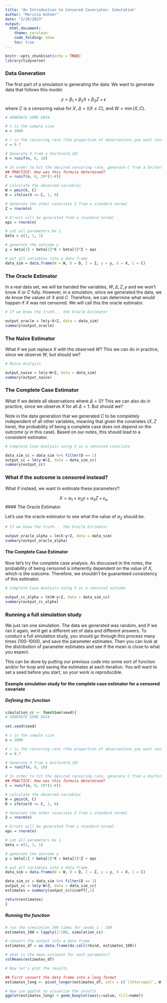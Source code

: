 ```yaml
---
title: 'An Introduction to Censored Covariates: Simulation'
author: "Marissa Ashner"
date: "2/28/2023"
output:
  html_document:
    theme: cerulean
    code_folding: show
    toc: true
---
```


```r
knitr::opts_chunk$set(echo = TRUE)
library(tidyverse)
```

### Data Generation 

The first part of a simulation is generating the data. We want to generate data that follows this model: 

$$y = \beta_1 + \beta_2X + \beta_3Z + \epsilon$$
where $C$ is a censoring value for $X$, $\Delta = I(X\leq C)$, and $W = \min(X,C)$.

```r
# GENERATE SOME DATA 

# n is the sample size 
n = 2000

# r is the censoring rate (the proportion of observations you want censored)
r = 0.7

# Generate X from a Uniform(0,10)
X = runif(n, 0, 10)

# In order to hit the desired censoring rate, generate C from a Uniform(0, 20(1-r))
## PRACTICE: How was this formula determined?
C = runif(n, 0, 20*(1-r))

# calculate the observed variables 
W = pmin(X, C)
D = ifelse(X <= C, 1, 0)

# Generate the other covariate Z from a standard normal
Z = rnorm(n)

# Errors will be generated from a standard normal
eps = rnorm(n)

# Let all parameters be 1
beta = c(1, 1, 1)

# generate the outcome y
y = beta[1] + beta[2]*X + beta[3]*Z + eps

# put all variables into a data frame
data_sim = data.frame(W = W, D = D, Z = Z, y = y, X = X, C = C)
```

### The Oracle Estimator 

In a real data set, we will be handed the variables, $W, \Delta, Z, y$ and we won't know $X$ or $C$ fully. However, in a simulation, since we generated the data, we do know the values of $X$ and $C$. Therefore, we can determine what would happen if $X$ was not censored. We will call this the oracle estimator. 


```r
# If we knew the truth... the Oracle Estimator 

output_oracle = lm(y~X+Z, data = data_sim)
summary(output_oracle)
```

### The Naive Estimator

What if we just replace $X$ with the observed $W$? This we can do in practice, since we observe $W$, but should we?

```r
# Naive Analysis 

output_naive = lm(y~W+Z, data = data_sim)
summary(output_naive)
```

### The Complete Case Estimator

What if we delete all observations where $\Delta = 0$? This we can also do in practice, since we observe $X$ for all $\Delta = 1$. But should we?

Note in the data generation that we generated $C$ to be completely independent of all other variables, meaning that given the covariates ($X, Z$ here), the probability of being a complete case does not depend on the outcome ($y$ in this case). Based on our notes, this should lead to a consistent estimator.


```r
# Complete Case Analysis using X as a censored covariate 

data_sim_cc = data_sim %>% filter(D == 1)
output_cc = lm(y~W+Z, data = data_sim_cc)
summary(output_cc)
```

### What if the outcome is censored instead? 

What if instead, we want to estimate these parameters?:  

$$X = \alpha_1 + \alpha_2y + \alpha_3Z + \epsilon_{\alpha}$$
#### The Oracle Estimator 

Let's use the oracle estimator to see what the value of $\alpha_2$ should be. 

```r
# If we knew the truth... the Oracle Estimator 

output_oracle_alpha = lm(X~y+Z, data = data_sim)
summary(output_oracle_alpha)
```

#### The Complete Case Estimator

Now let's try the complete case analysis. As discussed in the notes, the probability of being censored is inherently dependent on the value of $X$, which is the outcome. Therefore, we shouldn't be guaranteed consistency of this estimator. 

```r
# Complete Case Analysis using X as a censored outcome 

output_cc_alpha = lm(W~y+Z, data = data_sim_cc)
summary(output_cc_alpha)
```

### Running a full simulation study 

We just ran one simulation. The data we generated was random, and if we ran it again, we'd get a different set of data and different answers. To conduct a full simulation study, you should go through this process many times (100-1000), and save the parameter estimates. Then you can look at the distribution of parameter estimates and see if the mean is close to what you expect.

This can be done by putting our previous code into some sort of function and/or for loop and saving the estimates at each iteration. You will want to set a seed before you start, so your work is reproducible. 

#### Example simulation study for the complete case estimator for a censored covariate

##### Defining the function

```r
simulation_cc <- function(seed){
# GENERATE SOME DATA 
  
set.seed(seed)

# n is the sample size 
n = 2000

# r is the censoring rate (the proportion of observations you want censored)
r = 0.7

# Generate X from a Uniform(0,10)
X = runif(n, 0, 10)

# In order to hit the desired censoring rate, generate C from a Uniform(0, 20(1-r))
## PRACTICE: How was this formula determined?
C = runif(n, 0, 20*(1-r))

# calculate the observed variables 
W = pmin(X, C)
D = ifelse(X <= C, 1, 0)

# Generate the other covariate Z from a standard normal
Z = rnorm(n)

# Errors will be generated from a standard normal
eps = rnorm(n)

# Let all parameters be 1
beta = c(1, 1, 1)

# generate the outcome y
y = beta[1] + beta[2]*X + beta[3]*Z + eps

# put all variables into a data frame
data_sim = data.frame(W = W, D = D, Z = Z, y = y, X = X, C = C)

data_sim_cc = data_sim %>% filter(D == 1)
output_cc = lm(y~W+Z, data = data_sim_cc)
estimates = summary(output_cc)$coeff[,1]

return(estimates)
}
```

##### Running the function
```r
# run the simulation 100 times for seeds 1 - 100
estimates_100 = lapply(1:100, simulation_cc)

# convert the output into a data frame
estimates_df = as.data.frame(do.call(rbind, estimates_100))

# what is the mean estimate for each parameter?
colMeans(estimates_df)

# Now let's plot the results

## First convert the data frame into a long format
estimates_long <- pivot_longer(estimates_df, cols = c(`(Intercept)`, W, Z))

# Now use ggplot to visualize the results
ggplot(estimates_long) + geom_boxplot(aes(y=value, fill=name))
```


